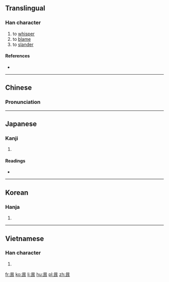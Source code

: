 ==Translingual==

===Han character===
{{Han char|rn=30|rad=口|as=06|sn=9|four=6040<sub>1</sub>|canj=口尸十 (RSJ)|ids=⿱[[口]][[耳]]}}

# to [[whisper]]
# to [[blame]]
# to [[slander]]

====References====
* {{Han ref|kx=0185.240|dkj=03527|dj=0405.220|hdz=10612.050|uh=54A0|ud=21664|bh=CE48|bd=52808}}

----

==Chinese==
{{zh-forms}}

===Pronunciation===
{{zh-pron
|m=qì
|c=cap1
|mc=y
|oc=y
|ma=
|cat=v
}}

----

==Japanese==

===Kanji===
{{ja-kanji|grade=|rs=口06}}

# {{defn|lang=ja|sort=口06}}

====Readings====
* {{ja-readings|on=[[しゅう]] (shū), [[ゆう]] (yū)|kun=[[ささやく]] (sasayaku), [[そしる]] (soshiru)}}

----

==Korean==

===Hanja===
{{ko-hanja|hangeul=집|rv=jip|mr=chip}}

# {{defn|lang=ko|sort=口06}}

----

==Vietnamese==

===Han character===
{{vi-readings|rs=口06| hanviet = nghiện}}

# {{defn|lang=vi|sort=口06}}

[[fr:咠]]
[[ko:咠]]
[[li:咠]]
[[hu:咠]]
[[pl:咠]]
[[zh:咠]]